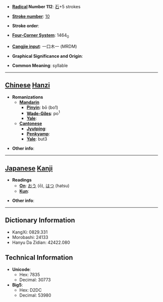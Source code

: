 * '''[[Wiktionary:Chinese radical index| Radical]] Number 112''': [[Wiktionary:Chinese radical index 石|石]]+5 strokes

* '''[[Wiktionary:Chinese total strokes index|Stroke number]]''': [[Wiktionary:Chinese total strokes index 10|10]]

* '''Stroke order''': 

* '''[[Wiktionary:Chinese four corner index|Four-Corner System]]''': 1464<sub>0</sub>

* '''[[Wiktionary:Chinese Cangjie index|Cangjie input]]''': 一口木一 (MRDM)

* '''Graphical Significance and Origin''': 

* '''Common Meaning''': syllable

----

== [[Chinese]] [[Hanzi]] ==

* '''Romanizations'''
** '''[[Mandarin]]'''
*** '''[[Pinyin]]''': bō (bo1)
*** '''[[Wade-Giles]]''': po<sup>1</sup>
*** '''[[Yale]]''': 
** '''[[Cantonese]]'''
*** '''[[Jyutping]]''':
*** '''[[Penkyamp]]''': 
*** '''[[Yale]]''': but3

* '''Other info''': 

----

== [[Japanese]] [[Kanji]] ==

* '''Readings'''
** '''[[On]]''': [[おう]] (ō), [[はつ]] (hatsu)
** '''[[Kun]]''': 

* '''Other info''':  

----

== Dictionary Information ==

* KangXi: 0829.331
* Morobashi: 24133
* Hanyu Da Zidian: 42422.080

== Technical Information ==

* '''Unicode''':
** Hex: 7835
** Decimal: 30773
* '''Big5''':
** Hex: D2DC
** Decimal: 53980